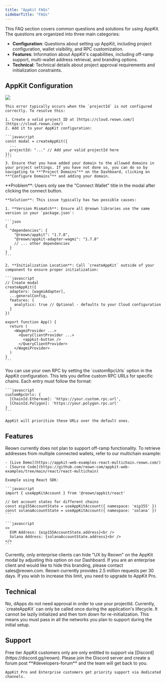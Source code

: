 ```yaml
---
title: "AppKit FAQs"
sidebarTitle: "FAQs"
---
```


This FAQ section covers common questions and solutions for using AppKit. The questions are organized into three main categories:

- **Configuration**: Questions about setting up AppKit, including project configuration, wallet visibility, and RPC customization.
- **Features**: Information about AppKit's capabilities, including off-ramp support, multi-wallet address retrieval, and branding options.
- **Technical**: Technical details about project approval requirements and initialization constraints.

## AppKit Configuration

<AccordionGroup>
  <Accordion title="Why am I seeing an 'Invalid App Configuration' error?">
    <img src="/images/faq/invalidAppConfiguration.png" />

    This error typically occurs when the `projectId` is not configured correctly. To resolve this:

    1. Create a valid project ID at [https://cloud.reown.com/](https://cloud.reown.com/)
    2. Add it to your AppKit configuration:

    ```javascript
    const modal = createAppKit({
      ...
      projectId: "..." // Add your valid projectId here
    });
    ```
    3. Ensure that you have added your domain to the allowed domains in your project settings. If you have not done so, you can do so by navigating to **"Project Domains"** on the Dashboard, clicking on **"Configure Domains"** and adding your domain.
  </Accordion>

  <Accordion title="Why can't I see any wallets in the modal and only see the 'Connect Wallet' title?">
    **Problem**: Users only see the "Connect Wallet" title in the modal after clicking the connect button.

    **Solution**: This issue typically has two possible causes:

    1. **Version Mismatch**: Ensure all @reown libraries use the same version in your `package.json`:

    ```json
    {
      "dependencies": {
        "@reown/appkit": "1.7.8",
        "@reown/appkit-adapter-wagmi": "1.7.8"
        // ... other dependencies
      }
    }
    ```

    2. **Initialization Location**: Call `createAppKit` outside of your component to ensure proper initialization:

    ```javascript
    // Create modal
    createAppKit({
      adapters: [wagmiAdapter],
      ...generalConfig,
      features: {
        analytics: true // Optional - defaults to your Cloud configuration
      }
    })

    export function App() {
      return (
        <WagmiProvider ...>
          <QueryClientProvider ...>
            <appkit-button />
          </QueryClientProvider>
        </WagmiProvider>
      )
    }
    ```
  </Accordion>

  <Accordion title="How can I use custom RPCs with AppKit?">
    You can use your own RPC by setting the `customRpcUrls` option in the AppKit configuration. This lets you define custom RPC URLs for specific chains. Each entry must follow the format:

    ```javascript
    customRpcUrls: {
      [ChainId.Ethereum]: 'https://your.custom.rpc.url',
      [ChainId.Polygon]: 'https://your.polygon.rpc.url'
    }
    ```

    AppKit will prioritize these URLs over the default ones.
  </Accordion>
</AccordionGroup>

## Features

<AccordionGroup>
  <Accordion title="When will Reown support off-ramp functionality?">
    Reown currently does not plan to support off-ramp functionality.
  </Accordion>

  <Accordion title="How do I get retrieve multiple addresses from multiple connected wallets?">
    To retrieve addresses from multiple connected wallets, refer to our multichain example:

    - [Live Demo](https://appkit-web-examples-react-multichain.reown.com/)
    - [Source Code](https://github.com/reown-com/appkit-web-examples/tree/main/react/react-multichain)

    Example using React SDK:

    ```javascript
    import { useAppKitAccount } from '@reown/appkit/react'

    // Get account states for different chains
    const eip155AccountState = useAppKitAccount({ namespace: 'eip155' })
    const solanaAccountState = useAppKitAccount({ namespace: 'solana' })
    ```

    ```javascript
    <>
      EVM Address: {eip155AccountState.address}<br />
      Solana Address: {solanaAccountState.address}<br />
    </>
    ```
  </Accordion>

  <Accordion title="How do I remove the 'UX by Reown' branding?">
    Currently, only enterprise clients can hide "UX by Reown" on the AppKit modal by adjusting this option on our Dashboard. If you are an enterprise client and would like to hide this branding, please contact sales@reown.com.
  </Accordion>

  <Accordion title="How do I increase my project's RPC limits?">
    Reown currently provides 2.5 million requests per 30 days. If you wish to increase this limit, you need to upgrade to AppKit Pro.
  </Accordion>
</AccordionGroup>

## Technical

<AccordionGroup>
  <Accordion title="Do I need to wait for Web3 app approval before using my projectId?">
    No, dApps do not need approval in order to use your projectId.
  </Accordion>

  <Accordion title="Can I reinitialize AppKit with different network configurations?">
    Currently, `createAppKit` can only be called once during the application's lifecycle. 
    It cannot be lazily initialized and then torn down for re-initialization. 
    This means you must pass in all the networks you plan to support during the initial setup.
  </Accordion>
</AccordionGroup>

## Support

<AccordionGroup>
  <Accordion title="How do I get technical support for AppKit?">
    Free tier AppKit customers only are only entitled to support via [Discord](https://discord.gg/reown). Please join the Discord server and create a forum post **#developers-forum** and the team will get back to you.

    AppKit Pro and Enterprise customers get priority support via dedicated channels.
  </Accordion>
</AccordionGroup>
